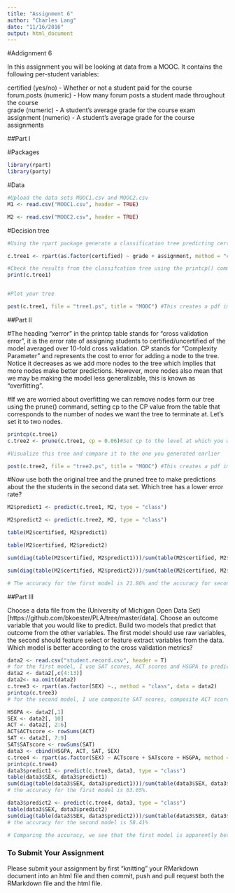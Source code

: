 ```yaml
---
title: "Assignment 6"
author: "Charles Lang"
date: "11/16/2016"
output: html_document
---
```

#Addignment 6

In this assignment you will be looking at data from a MOOC. It contains the following per-student variables:

certified (yes/no) - Whether or not a student paid for the course  
forum.posts (numeric) - How many forum posts a student made throughout the course  
grade (numeric) - A student's average grade for the course exam  
assignment (numeric) - A student's average grade for the course assignments  

##Part I

#Packages
```r
library(rpart)
library(party)
```

#Data
```r
#Upload the data sets MOOC1.csv and MOOC2.csv
M1 <- read.csv("MOOC1.csv", header = TRUE)

M2 <- read.csv("MOOC2.csv", header = TRUE)

```

#Decision tree
```r
#Using the rpart package generate a classification tree predicting certified from the other variables in the M1 data frame. Which variables should you use?

c.tree1 <- rpart(as.factor(certified) ~ grade + assignment, method = "class", data = M1)

#Check the results from the classifcation tree using the printcp() command
print(c.tree1)


#Plot your tree

post(c.tree1, file = "tree1.ps", title = "MOOC") #This creates a pdf image of the tree

```

##Part II

#The heading "xerror" in the printcp table stands for "cross validation error", it is the error rate of assigning students to certified/uncertified of the model averaged over 10-fold cross validation. CP stands for "Complexity Parameter" and represents the cost to error for adding a node to the tree. Notice it decreases as we add more nodes to the tree which implies that more nodes make better predictions. However, more nodes also mean that we may be making the model less generalizable, this is known as "overfitting".

#If we are worried about overfitting we can remove nodes form our tree using the prune() command, setting cp to the CP value from the table that corresponds to the number of nodes we want the tree to terminate at. Let's set it to two nodes.

```r
printcp(c.tree1)
c.tree2 <- prune(c.tree1, cp = 0.06)#Set cp to the level at which you want the tree to end

#Visualize this tree and compare it to the one you generated earlier

post(c.tree2, file = "tree2.ps", title = "MOOC") #This creates a pdf image of the tree
```

#Now use both the original tree and the pruned tree to make predictions about the the students in the second data set. Which tree has a lower error rate?

```r
M2$predict1 <- predict(c.tree1, M2, type = "class")

M2$predict2 <- predict(c.tree2, M2, type = "class")

table(M2$certified, M2$predict1)

table(M2$certified, M2$predict2)

sum(diag(table(M2$certified, M2$predict1)))/sum(table(M2$certified, M2$predict1))

sum(diag(table(M2$certified, M2$predict2)))/sum(table(M2$certified, M2$predict2))

# The accuracy for the first model is 21.86% and the accuracy for second model is 53.63%, thus model 2 has a lower error rate.

```

##Part III

Choose a data file from the (University of Michigan Open Data Set)[https://github.com/bkoester/PLA/tree/master/data]. Choose an outcome variable that you would like to predict. Build two models that predict that outcome from the other variables. The first model should use raw variables, the second should feature select or feature extract variables from the data. Which model is better according to the cross validation metrics?

```r
data2 <- read.csv("student.record.csv", header = T)
# for the first model, I use SAT scores, ACT scores and HSGPA to predict sex
data2 <- data2[,c(4:13)]
data2<- na.omit(data2)
c.tree3 <- rpart(as.factor(SEX) ~., method = "class", data = data2)
printcp(c.tree3)
# for the second model, I use composite SAT scores, composite ACT scores and HSGPA to predict sex

HSGPA <- data2[,1]
SEX <- data2[, 10]
ACT <- data2[, 2:6]
ACT$ACTscore <- rowSums(ACT)
SAT <- data2[, 7:9]
SAT$SATscore <- rowSums(SAT)
data3 <- cbind(HSGPA, ACT, SAT, SEX)
c.tree4 <- rpart(as.factor(SEX) ~ ACTscore + SATscore + HSGPA, method = "class", data = data3)
printcp(c.tree4)
data3$predict1 <- predict(c.tree3, data3, type = "class")
table(data3$SEX, data3$predict1)
sum(diag(table(data3$SEX, data3$predict1)))/sum(table(data3$SEX, data3$predict1))
# the accuracy for the first model is 63.65%.

data3$predict2 <- predict(c.tree4, data3, type = "class")
table(data3$SEX, data3$predict2)
sum(diag(table(data3$SEX, data3$predict2)))/sum(table(data3$SEX, data3$predict2))
# the accuracy for the second model is 58.41%

# Comparing the accuracy, we see that the first model is apparently better than the second one, but considering the parsimony of the model, second model may be better because it used much fewer variables to predict the outcomes.
```


### To Submit Your Assignment

Please submit your assignment by first "knitting" your RMarkdown document into an html file and then commit, push and pull request both the RMarkdown file and the html file.